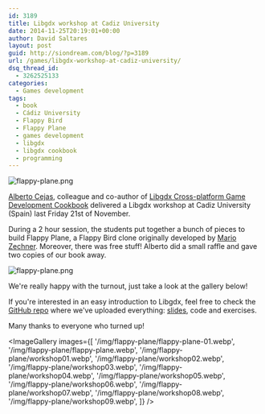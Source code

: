 ```yaml
---
id: 3189
title: Libgdx workshop at Cadiz University
date: 2014-11-25T20:19:01+00:00
author: David Saltares
layout: post
guid: http://siondream.com/blog/?p=3189
url: /games/libgdx-workshop-at-cadiz-university/
dsq_thread_id:
  - 3262525133
categories:
  - Games development
tags:
  - book
  - Cádiz University
  - Flappy Bird
  - Flappy Plane
  - games development
  - libgdx
  - libgdx cookbook
  - programming
---
```


![flappy-plane.png](/img/flappy-plane/flappy-plane.webp)

[Alberto Cejas](https://twitter.com/omniyo), colleague and co-author of [Libgdx Cross-platform Game Development Cookbook](https://www.packtpub.com/game-development/libgdx-cross-platform-game-development-cookbook) delivered a Libgdx workshop at Cadiz University (Spain) last Friday 21st of November.

During a 2 hour session, the students put together a bunch of pieces to build Flappy Plane, a Flappy Bird clone originally developed by [Mario Zechner](https://twitter.com/badlogicgames). Moreover, there was free stuff! Alberto did a small raffle and gave two copies of our book away.

![flappy-plane.png](/img/flappy-plane/flappy-plane-01.webp)

We're really happy with the turnout, just take a look at the gallery below!

If you're interested in an easy introduction to Libgdx, feel free to check the [GitHub repo](https://github.com/AlbertoCejas/flappybird_workshop) where we've uploaded everything: [slides](https://github.com/AlbertoCejas/flappybird_workshop/blob/master/slides/slides_english.pdf?raw=true), code and exercises.

Many thanks to everyone who turned up!

<ImageGallery
  images={[
    '/img/flappy-plane/flappy-plane-01.webp',
    '/img/flappy-plane/flappy-plane.webp',
    '/img/flappy-plane/workshop01.webp',
    '/img/flappy-plane/workshop02.webp',
    '/img/flappy-plane/workshop03.webp',
    '/img/flappy-plane/workshop04.webp',
    '/img/flappy-plane/workshop05.webp',
    '/img/flappy-plane/workshop06.webp',
    '/img/flappy-plane/workshop07.webp',
    '/img/flappy-plane/workshop08.webp',
    '/img/flappy-plane/workshop09.webp',
  ]}
/>
